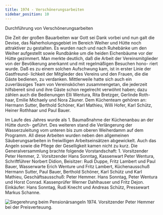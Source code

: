 ```yaml
---
title: 1974 - Verschönerungsarbeiten
sidebar_position: 10
---
```


Durchführung von Verschönerungsarbeiten

Die Zeit der großen Bauarbeiten war Gott sei Dank vorbei und nun galt die Devise, das
Naherholungsgebiet im Bereich Weiher und Hütte noch attraktiver zu gestalten. Es
wurden nach und nach Ruhebänke um den Weiher aufgestellt sowie Rundbänke um die
heiden Eichenbäume vor der Hütte gezimmert. Man merkte deutlich, daß die Arbeit der
Vereinsmitglieder von der Bevölkerung anerkannt und mit regelmäßigen Besuchen hono-
riert wurde. Daß es zu einem solchen Aufschwung kam, ist in erster Linie der Gastfreund-
lichkeit der Mitglieder des Vereins und den Frauen, die die Gäste bedienen, zu
verdanken. Mittlerweile hatte sich auch ein zuverlässiges Team von Vereinsköchen
zusammengetan, die jederzeit hilfsbereit sind und ihre Gäste schon regelrecht verwöhnt
haben; dazu zählen auch die Bedienungen Elli Wentura, Rita Bretzger, Gerlinde Roth-
haar, Emilie Michaely und Nora Zäuner. Dem Küchenteam gehören an: Hermann Sutter,
Berthold Schöner, Karl Mathieu, Willi Hofer, Karl Schütz, Heiner Rothhaar und Paul
Bauer.

Im Laufe des Jahres wurde als 1. Baumaßnahme der Küchenanbau an der Hütte durch-
geführt. Des weiteren stand die Verlängerung der Wasserzuleitung vom unteren bis zum
oberen Weiherdamm auf dem Programm. All diese Arbeiten wurden neben den allgemeinen Säuberungsarbeiten in freiwilligen Arbeitseinsätzen abgewickelt. Auch das
Angeln sowie die Pflege der Geselligkeit kamen nicht zu kurz.
Die Generalversammlung brachte folgende Vorstandschaft: 1.
Vorsitzender Peter Hemmer, 2. Vorsitzender Hans Sonntag, Kassenwart Peter Wentura, Schriftführer
Norbert Didion, Beisitzer: Rudi Duppe, Fritz Lambert und Paul Bauer, Wasserwarte Erich
Wenture und Fritz Lambert, Küchenausschuß Hermann Sutter, Paul Bauer, Berthold
Schöner, Karl Schütz und Karl Mathieu, Geschäftsausschuß: Peter Hemmer.
Hans Sonntag, Peter Wentura und Horst Conrad. Kassenprüfer Werner Dahlhauser und Fritz
Dejon. Einkäufer: Hans Sonntag, Rudi Knecht und Andreas Schütz, Pressewart Markus
Schanne.

![Siegerehrung beim Pensionärsangeln 1974. Vorsitzender Peter Hemmer bei der Preisverteuung.](/img/geschichte/09_verschoenerungsarbeiten.jpg)
